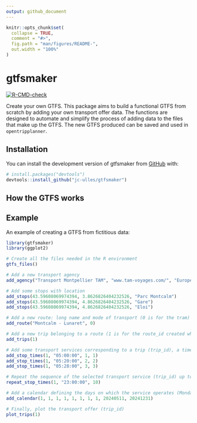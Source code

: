 ```yaml
---
output: github_document
---
```


<!-- README.md is generated from README.Rmd. Please edit that file -->

```r
knitr::opts_chunk$set(
  collapse = TRUE,
  comment = "#>",
  fig.path = "man/figures/README-",
  out.width = "100%"
)
```

# gtfsmaker

<!-- badges: start -->

[![R-CMD-check](https://github.com/jc-ulles/gtfsmaker/actions/workflows/R-CMD-check.yaml/badge.svg)](https://github.com/jc-ulles/gtfsmaker/actions/workflows/R-CMD-check.yaml)

<!-- badges: end -->

Create your own GTFS. This package aims to build a functional GTFS from scratch by adding your own transport offer data. The functions are designed to automate and simplify the process of adding data to the files that make up the GTFS. The new GTFS produced can be saved and used in `opentripplanner`.

## Installation

You can install the development version of gtfsmaker from [GitHub](https://github.com/) with:

``` r
# install.packages("devtools")
devtools::install_github("jc-ulles/gtfsmaker")
```
## How the GTFS works



## Example

An example of creating a GTFS from fictitious data:

```r
library(gtfsmaker)
library(ggplot2)

# Create all the files needed in the R environment
gtfs_files()

# Add a new transport agency
add_agency("Transport Montpellier TAM", "www.tam-voyages.com/", "Europe/Paris")

# Add some stops with location
add_stops(43.59608069974394, 3.8626826404232526, "Parc Montcalm")
add_stops(43.59608069974394, 4.8626826404232526, "Gare")
add_stops(43.59608069974394, 4.8626826404232526, "Eloi")

# Add a new route: long name and mode of transport (0 is for the tram)
add_route("Montcalm - Lunaret", 0)

# Add a new trip belonging to a route (1 is for the route_id created when the route was added previously)
add_trips(1)

# Add some transport services corresponding to a trip (trip_id), a timetable, a stop (stop_id) and the order of progression in the sequence
add_stop_times(1, "05:00:00", 1, 1)
add_stop_times(1, "05:20:00", 2, 2)
add_stop_times(1, "05:28:00", 3, 3)

# Repeat the sequence of the selected transport service (trip_id) up to a maximum time, following a defined time step (in minutes)
repeat_stop_times(1, "23:00:00", 10)

# Add a calendar defining the days on which the service operates (Monday to Sunday) and the time slot
add_calendar(1, 1, 1, 1, 1, 1, 1, 1, 20240511, 20241231)

# Finally, plot the transport offer (trip_id)
plot_trips(1)
```
